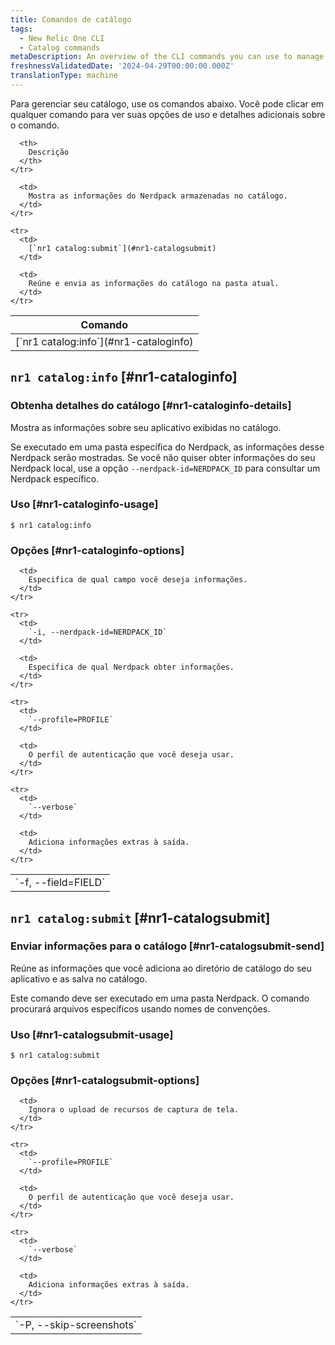```yaml
---
title: Comandos de catálogo
tags:
  - New Relic One CLI
  - Catalog commands
metaDescription: An overview of the CLI commands you can use to manage your New Relic app catalog information.
freshnessValidatedDate: '2024-04-29T00:00:00.000Z'
translationType: machine
---
```


Para gerenciar seu catálogo, use os comandos abaixo. Você pode clicar em qualquer comando para ver suas opções de uso e detalhes adicionais sobre o comando.

<table>
  <thead>
    <tr>
      <th>
        Comando
      </th>

      <th>
        Descrição
      </th>
    </tr>
  </thead>

  <tbody>
    <tr>
      <td>
        [`nr1 catalog:info`](#nr1-cataloginfo)
      </td>

      <td>
        Mostra as informações do Nerdpack armazenadas no catálogo.
      </td>
    </tr>

    <tr>
      <td>
        [`nr1 catalog:submit`](#nr1-catalogsubmit)
      </td>

      <td>
        Reúne e envia as informações do catálogo na pasta atual.
      </td>
    </tr>
  </tbody>
</table>

## `nr1 catalog:info` [#nr1-cataloginfo]

### Obtenha detalhes do catálogo [#nr1-cataloginfo-details]

Mostra as informações sobre seu aplicativo exibidas no catálogo.

Se executado em uma pasta específica do Nerdpack, as informações desse Nerdpack serão mostradas. Se você não quiser obter informações do seu Nerdpack local, use a opção `--nerdpack-id=NERDPACK_ID` para consultar um Nerdpack específico.

### Uso [#nr1-cataloginfo-usage]

`$ nr1 catalog:info`

### Opções [#nr1-cataloginfo-options]

<table>
  <tbody>
    <tr>
      <td>
        `-f, --field=FIELD`
      </td>

      <td>
        Especifica de qual campo você deseja informações.
      </td>
    </tr>

    <tr>
      <td>
        `-i, --nerdpack-id=NERDPACK_ID`
      </td>

      <td>
        Especifica de qual Nerdpack obter informações.
      </td>
    </tr>

    <tr>
      <td>
        `--profile=PROFILE`
      </td>

      <td>
        O perfil de autenticação que você deseja usar.
      </td>
    </tr>

    <tr>
      <td>
        `--verbose`
      </td>

      <td>
        Adiciona informações extras à saída.
      </td>
    </tr>
  </tbody>
</table>

## `nr1 catalog:submit` [#nr1-catalogsubmit]

### Enviar informações para o catálogo [#nr1-catalogsubmit-send]

Reúne as informações que você adiciona ao diretório de catálogo do seu aplicativo e as salva no catálogo.

Este comando deve ser executado em uma pasta Nerdpack. O comando procurará arquivos específicos usando nomes de convenções.

### Uso [#nr1-catalogsubmit-usage]

`$ nr1 catalog:submit`

### Opções [#nr1-catalogsubmit-options]

<table>
  <tbody>
    <tr>
      <td>
        `-P, --skip-screenshots`
      </td>

      <td>
        Ignora o upload de recursos de captura de tela.
      </td>
    </tr>

    <tr>
      <td>
        `--profile=PROFILE`
      </td>

      <td>
        O perfil de autenticação que você deseja usar.
      </td>
    </tr>

    <tr>
      <td>
        `--verbose`
      </td>

      <td>
        Adiciona informações extras à saída.
      </td>
    </tr>
  </tbody>
</table>